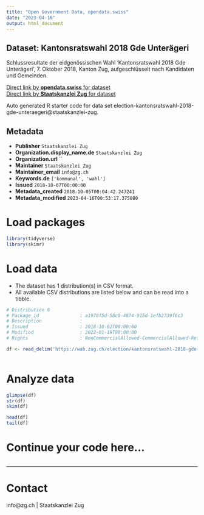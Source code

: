 ```yaml
---
title: "Open Government Data, opendata.swiss"
date: "2023-04-16"
output: html_document
---
```


## Dataset: Kantonsratswahl 2018 Gde Unterägeri

Schlussresultate der eidgenössischen Wahl 'Kantonsratswahl 2018 Gde Unterägeri', 7. Oktober 2018, Kanton Zug, aufgeschlüsselt nach Kandidaten und Gemeinden.

[Direct link by **opendata.swiss** for dataset](https://opendata.swiss/de/dataset/kantonsratswahl-2018-gde-unterageri)<br>
[Direct link by **Staatskanzlei Zug** for dataset](https://wab.zug.ch/election/kantonsratswahl-2018-gde-unteraegeri/data)

Auto generated R starter code for data set election-kantonsratswahl-2018-gde-unteraegeri@staatskanzlei-zug.

## Metadata

- **Publisher** `Staatskanzlei Zug`
- **Organization.display_name.de** `Staatskanzlei Zug`
- **Organization.url** ``
- **Maintainer** `Staatskanzlei Zug`
- **Maintainer_email** `info@zg.ch`
- **Keywords.de** `['kommunal', 'wahl']`
- **Issued** `2018-10-07T00:00:00`
- **Metadata_created** `2018-10-05T00:04:42.243241`
- **Metadata_modified** `2023-04-16T00:53:17.375080`


# Load packages

```r

library(tidyverse)
library(skimr)

```

# Load data

-   The dataset has 1 distribution(s) in CSV format.
-   All available CSV distributions are listed below and can be read into a tibble.

```r

# Distribution 0
# Package_id               : a1978f5d-58c0-4874-915d-1efb2739f6c3
# Description              : 
# Issued                   : 2018-10-02T00:00:00
# Modified                 : 2022-01-19T00:00:00
# Rights                   : NonCommercialAllowed-CommercialAllowed-ReferenceRequired

df <- read_delim('https://wab.zug.ch/election/kantonsratswahl-2018-gde-unteraegeri/data-csv')



```

# Analyze data

```r

glimpse(df)
str(df)
skim(df)

head(df)
tail(df)

```

# Continue your code here...

```r

```

------------------------------------------------------------------------

# Contact

info@zg.ch | Staatskanzlei Zug
